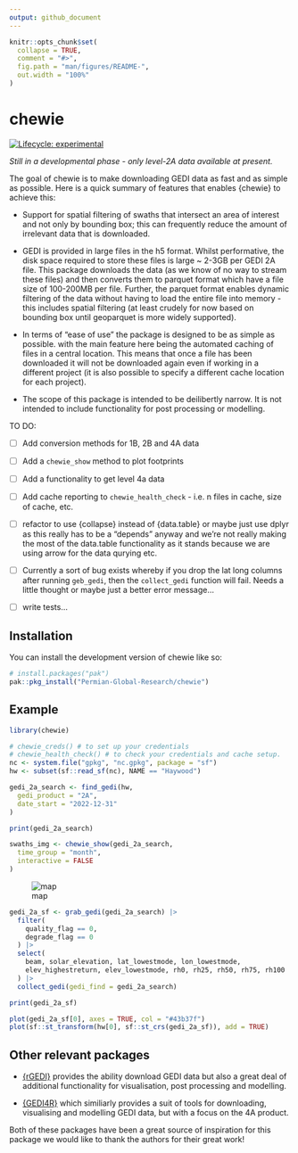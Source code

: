 ```yaml
---
output: github_document
---
```


<!-- README.md is generated from README.Rmd. Please edit that file -->

```r
knitr::opts_chunk$set(
  collapse = TRUE,
  comment = "#>",
  fig.path = "man/figures/README-",
  out.width = "100%"
)
```

# chewie

<!-- badges: start -->
[![Lifecycle: experimental](https://img.shields.io/badge/lifecycle-experimental-orange.svg)](https://lifecycle.r-lib.org/articles/stages.html#experimental)
<!-- badges: end -->

  *Still in a developmental phase - only level-2A data available at present.*

The goal of chewie is to make downloading GEDI data as fast and as simple as 
possible. Here is a quick summary of features that enables {chewie} to achieve 
this:

-  Support for spatial filtering of swaths that intersect an area of interest 
and not only by bounding box; this can frequently reduce the amount of 
irrelevant data that is downloaded.

- GEDI is provided in large files in the h5 format. Whilst performative, the 
disk space required to store these files is large ~ 2-3GB per GEDI 2A file. 
This package downloads the data (as we know of no way to stream these files) and 
then converts them to parquet format which have a file size of  100-200MB per
file. Further, the parquet format enables dynamic filtering of the data without
having to load the entire file into memory - this includes spatial filtering 
(at least crudely for now based on bounding box until geoparquet is more widely
supported).

- In terms of "ease of use" the package is designed to be as simple as possible.
with the main feature here being the automated caching of files in a central 
location. This means that once a file has been downloaded it will not be
downloaded again even if working in a different project (it is also possible to
specify a different cache location for each project). 

- The scope of this package is intended to be deilibertly narrow. It is not 
intended to include functionality for post processing or modelling.


TO DO:

- [ ] Add conversion methods for 1B, 2B and 4A data

- [ ] Add a `chewie_show` method to plot footprints

- [ ] Add a functionality to get level 4a data
  
- [ ] Add cache reporting to `chewie_health_check` - i.e. n files in cache, 
size of cache, etc.

- [ ] refactor to use {collapse} instead of {data.table} or maybe just use dplyr
as this really has to be a "depends" anyway and we're not really making the most
of the data.table functionality as it stands because we are using arrow for the
data qurying etc. 

- [ ] Currently a sort of bug exists whereby if you drop the lat long columns
after running  `geb_gedi`, then the `collect_gedi` function will fail. Needs a
little thought or maybe just a better error message...

- [ ] write tests...


## Installation

You can install the development version of chewie like so:

``` r
# install.packages("pak")
pak::pkg_install("Permian-Global-Research/chewie")
```

## Example
```r
library(chewie)

# chewie_creds() # to set up your credentials
# chewie_health_check() # to check your credentials and cache setup.
nc <- system.file("gpkg", "nc.gpkg", package = "sf")
hw <- subset(sf::read_sf(nc), NAME == "Haywood")

gedi_2a_search <- find_gedi(hw,
  gedi_product = "2A",
  date_start = "2022-12-31"
)

print(gedi_2a_search)

swaths_img <- chewie_show(gedi_2a_search,
  time_group = "month",
  interactive = FALSE
)
```
![map](inst/imgs/map.png)

```r
gedi_2a_sf <- grab_gedi(gedi_2a_search) |>
  filter(
    quality_flag == 0,
    degrade_flag == 0
  ) |>
  select(
    beam, solar_elevation, lat_lowestmode, lon_lowestmode,
    elev_highestreturn, elev_lowestmode, rh0, rh25, rh50, rh75, rh100
  ) |>
  collect_gedi(gedi_find = gedi_2a_search)

print(gedi_2a_sf)

plot(gedi_2a_sf[0], axes = TRUE, col = "#43b37f")
plot(sf::st_transform(hw[0], sf::st_crs(gedi_2a_sf)), add = TRUE)
```


## Other relevant packages
- [{rGEDI}](https://github.com/carlos-alberto-silva/rGEDI) provides the ability
download GEDI data but also a great deal of additional functionality for 
visualisation, post processing and modelling.

- [{GEDI4R}](https://github.com/VangiElia/GEDI4R) which similiarly provides a 
suit of tools for downloading, visualising and modelling GEDI data, but with a
focus on the 4A product.

Both of these packages have been a great source of inspiration for this package
we would like to thank the authors for their great work! 